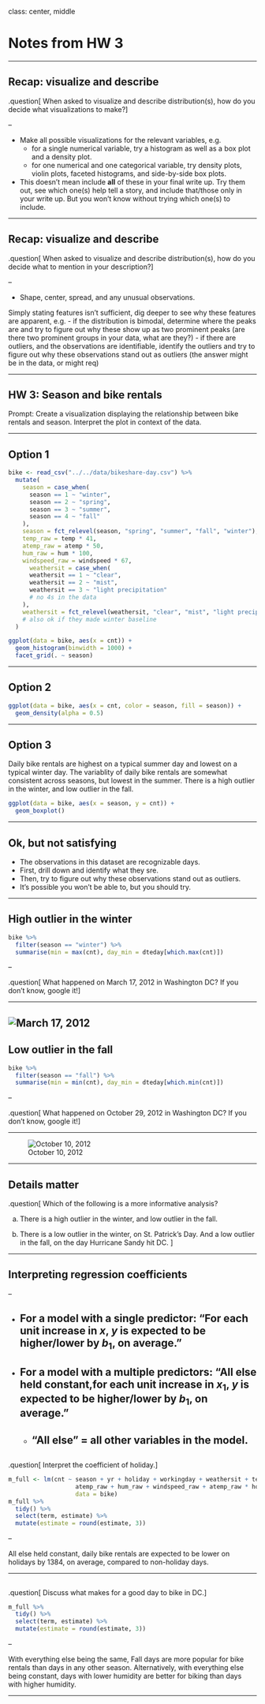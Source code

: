 class: center, middle

# Notes from HW 3

---

## Recap: visualize and describe

.question[
When asked to visualize and describe distribution(s), how do you decide what visualizations to make?
]

--

- Make all possible visualizations for the relevant variables, e.g. 
    - for a single numerical variable, try a histogram as well as a box plot and a density plot.
    - for one numerical and one categorical variable, try density plots, violin plots, faceted histograms, and side-by-side box plots.
- This doesn't mean include **all** of these in your final write up. Try them out, see which one(s) help tell a story, and include that/those only in your write up. But you won't know without trying which one(s) to include.

---

## Recap: visualize and describe

.question[
When asked to visualize and describe distribution(s), how do you decide what to mention in your description?
]

--

- Shape, center, spread, and any unusual observations.

Simply stating features isn't sufficient, dig deeper to see why these features are apparent, e.g.
- if the distribution is bimodal, determine where the peaks are and try to figure out why these show up as two prominent peaks (are there two prominent groups in your data, what are they?)
- if there are outliers, and the observations are identifiable, identify the outliers and try to figure out why these observations stand out as outliers (the answer might be in the data, or might req)

---

## HW 3: Season and bike rentals

Prompt: Create a visualization displaying the relationship between bike rentals and season. Interpret the plot in context of the data.

---

## Option 1

```r
bike <- read_csv("../../data/bikeshare-day.csv") %>%
  mutate(
    season = case_when(
      season == 1 ~ "winter",
      season == 2 ~ "spring",
      season == 3 ~ "summer",
      season == 4 ~ "fall"
    ),
    season = fct_relevel(season, "spring", "summer", "fall", "winter"),
    temp_raw = temp * 41,
    atemp_raw = atemp * 50,
    hum_raw = hum * 100,
    windspeed_raw = windspeed * 67,
      weathersit = case_when(
      weathersit == 1 ~ "clear",
      weathersit == 2 ~ "mist",
      weathersit == 3 ~ "light precipitation"
      # no 4s in the data
    ),
    weathersit = fct_relevel(weathersit, "clear", "mist", "light precipitation")
    # also ok if they made winter baseline
  )
```

```r
ggplot(data = bike, aes(x = cnt)) +
  geom_histogram(binwidth = 1000) +
  facet_grid(. ~ season)
```

---

## Option 2

```r
ggplot(data = bike, aes(x = cnt, color = season, fill = season)) +
  geom_density(alpha = 0.5)
```

---

## Option 3

Daily bike rentals are highest on a typical summer day and lowest on a typical winter day. The variablity of daily bike rentals are somewhat consistent across seasons, but lowest in the summer. There is a high outlier in the winter, and low outlier in the fall.

```r
ggplot(data = bike, aes(x = season, y = cnt)) +
  geom_boxplot()
```

---

## Ok, but not satisfying

- The observations in this dataset are recognizable days.
- First, drill down and identify what they sre.
- Then, try to figure out why these observations stand out as outliers.
- It's possible you won't be able to, but you should try.

---

## High outlier in the winter

```r
bike %>%
  filter(season == "winter") %>%
  summarise(min = max(cnt), day_min = dteday[which.max(cnt)])
```

--

.question[
What happened on March 17, 2012 in Washington DC? If you don't know, google it!
]

---

![March 17, 2012](img/dc-03-17-2012.png)
---

## Low outlier in the fall

```r
bike %>%
  filter(season == "fall") %>%
  summarise(min = min(cnt), day_min = dteday[which.min(cnt)])
```

--

.question[
What happened on October 29, 2012 in Washington DC? If you don't know, google it!
]

---

![October 10, 2012](img/dc-10-29-2012.png)

---

## Details matter

.question[
Which of the following is a more informative analysis?

(a) There is a high outlier in the winter, and low outlier in the fall.

(b) There is a low outlier in the winter, on St. Patrick's Day. And a low outlier in the fall, on the day Hurricane Sandy hit DC. 
]

---

## Interpreting regression coefficients

--

- For a model with a single predictor: "For each unit increase in $x$, $y$ is expected to be higher/lower by $b_1$, on average."
--

- For a model with a multiple predictors: "**All else held constant**,for each unit increase in $x_1$, $y$ is expected to be higher/lower by $b_1$, on average."
--

    - "All else" = all other variables **in** the model.
---

## 

.question[
Interpret the coefficient of holiday.
]

```r
m_full <- lm(cnt ~ season + yr + holiday + workingday + weathersit + temp_raw + 
                   atemp_raw + hum_raw + windspeed_raw + atemp_raw * holiday, 
                   data = bike)
m_full %>%
  tidy() %>%
  select(term, estimate) %>%
  mutate(estimate = round(estimate, 3))
```

--

All else held constant, daily bike rentals are expected to be lower on holidays by 1384, on average, compared to non-holiday days.

---

## 

.question[
Discuss what makes for a good day to bike in DC.
]

```r
m_full %>%
  tidy() %>%
  select(term, estimate) %>%
  mutate(estimate = round(estimate, 3))
```

--

With everything else being the same, Fall days are more popular for bike rentals than days in any other season. Alternatively, with everything else being constant, days with lower humidity are better for biking than days with higher humidity.

---